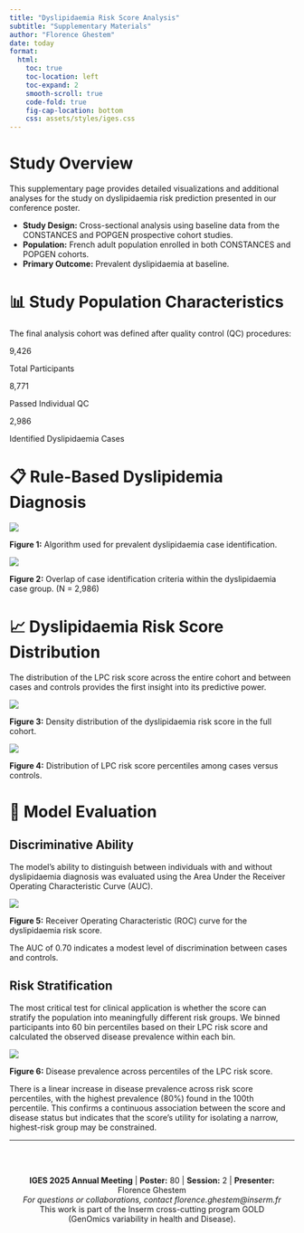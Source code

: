 ```yaml
---
title: "Dyslipidaemia Risk Score Analysis"
subtitle: "Supplementary Materials"
author: "Florence Ghestem"
date: today
format:
  html:
    toc: true
    toc-location: left
    toc-expand: 2
    smooth-scroll: true
    code-fold: true
    fig-cap-location: bottom
    css: assets/styles/iges.css
---
```


# Study Overview

This supplementary page provides detailed visualizations and additional analyses for the study on dyslipidaemia risk prediction presented in our conference poster.

- **Study Design:** Cross-sectional analysis using baseline data from the CONSTANCES and POPGEN prospective cohort studies.
- **Population:** French adult population enrolled in both CONSTANCES and POPGEN cohorts.
- **Primary Outcome:** Prevalent dyslipidaemia at baseline.

# 📊 Study Population Characteristics

::: {.cr-section}

The final analysis cohort was defined after quality control (QC) procedures:

::: {.stat-grid}
::: {.stat-item}
::: {.stat-value}
9,426
:::
::: {.stat-label}
Total Participants
:::
:::

::: {.stat-item}
::: {.stat-value}
8,771
:::
::: {.stat-label}
Passed Individual QC
:::
:::

::: {.stat-item}
::: {.stat-value}
2,986
:::
::: {.stat-label}
Identified Dyslipidaemia Cases
:::
:::
:::
:::

# 📋 Rule-Based Dyslipidemia Diagnosis 

::: {.figure-container}
![](assets/images/iges-2025/dyslipidaemia-algo.png)

::: {.figure-caption}
**Figure 1:** Algorithm used for prevalent dyslipidaemia case identification.
:::
:::

::: {.figure-container}
![](assets/images/iges-2025/venn-diagram.png)

::: {.figure-caption}
**Figure 2:** Overlap of case identification criteria within the dyslipidaemia case group. (N = 2,986)
:::
:::

# 📈 Dyslipidaemia Risk Score Distribution

The distribution of the LPC risk score across the entire cohort and between cases and controls provides the first insight into its predictive power.

::: {.figure-container}
![](assets/images/iges-2025/density-curve.png)

::: {.figure-caption}
**Figure 3:** Density distribution of the dyslipidaemia risk score in the full cohort.
:::
:::

::: {.figure-container}
![](assets/images/iges-2025/boxplots.png)

::: {.figure-caption}
**Figure 4:** Distribution of LPC risk score percentiles among cases versus controls.
:::
:::

# 🎯 Model Evaluation

## Discriminative Ability

The model's ability to distinguish between individuals with and without dyslipidaemia diagnosis was evaluated using the Area Under the Receiver Operating Characteristic Curve (AUC).

::: {.figure-container}
![](assets/images/iges-2025/roc-curve.png)

::: {.figure-caption}
**Figure 5:** Receiver Operating Characteristic (ROC) curve for the dyslipidaemia risk score.
:::
:::

The AUC of 0.70 indicates a modest level of discrimination between cases and controls.

## Risk Stratification

The most critical test for clinical application is whether the score can stratify the population into meaningfully different risk groups. We binned participants into 60 bin percentiles based on their LPC risk score and calculated the observed disease prevalence within each bin.

::: {.figure-container}
![](assets/images/iges-2025/percentiles-prevalence.png)

::: {.figure-caption}
**Figure 6:** Disease prevalence across percentiles of the LPC risk score.
:::
:::

There is a linear increase in disease prevalence across risk score percentiles, with the highest prevalence (80%) found in the 100th percentile. This confirms a continuous association between the score and disease status but indicates that the score's utility for isolating a narrow, highest-risk group may be constrained.

---

::: {style="text-align: center; margin-top: 2rem; padding: 1rem; background: var(--light-bg); border-radius: 8px;"}
**IGES 2025 Annual Meeting** | **Poster:** 80 | **Session:** 2 | **Presenter:** Florence Ghestem \
*For questions or collaborations, contact florence.ghestem@inserm.fr* \
This work is part of the Inserm cross-cutting program GOLD (GenOmics variability in health
and Disease).
:::
